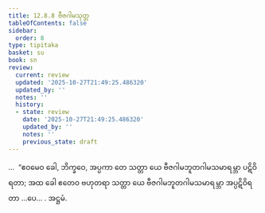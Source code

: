 ```yaml
---
title: 12.8.8 ဗီဇဂါမသုတ္တ
tableOfContents: false
sidebar:
  order: 8
type: tipitaka
basket: su
book: sn
review:
  current: review
  updated: '2025-10-27T21:49:25.486320'
  updated_by: ''
  notes: ''
  history:
  - state: review
    date: '2025-10-27T21:49:25.486320'
    updated_by: ''
    notes: ''
    previous_state: draft
---
```



<ReviewStatus review={frontmatter.review} showDetails={true} />

<HypothesisAnnotation frontmatter={frontmatter} />

<DynamicBreadcrumb />

<Division number="1148" book="sn" e="ch" v="18" p="450">

<Paragraph number="2473" book="sn">
…  “ဧဝမေဝ ခေါ, ဘိက္ခဝေ, အပ္ပကာ တေ သတ္တာ ယေ ဗီဇဂါမဘူတဂါမသမာရမ္ဘာ ပဋိဝိရတာ; အထ ခေါ ဧတေဝ ဗဟုတရာ သတ္တာ ယေ ဗီဇဂါမဘူတဂါမသမာရမ္ဘာ အပ္ပဋိဝိရတာ …ပေ… .

</Paragraph>
</Division>

<Paragraph number="2474" type="center" book="sn">
အဋ္ဌမံ.
</Paragraph>